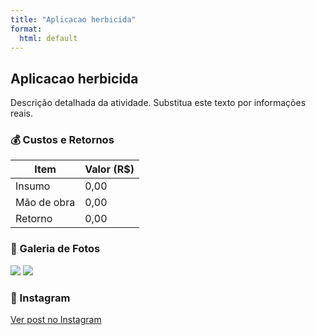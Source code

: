 ```yaml
---
title: "Aplicacao herbicida"
format:
  html: default
---
```


## Aplicacao herbicida

Descrição detalhada da atividade. Substitua este texto por informações reais.

### 💰 Custos e Retornos

| Item        | Valor (R$)  |
|-------------|-------------|
| Insumo      | 0,00        |
| Mão de obra | 0,00        |
| Retorno     | 0,00        |

### 📸 Galeria de Fotos

![](docs/images/aplicacao_herbicida/imagem1.jpg)
![](docs/images/aplicacao_herbicida/imagem2.jpg)

### 📲 Instagram

[Ver post no Instagram](#)
